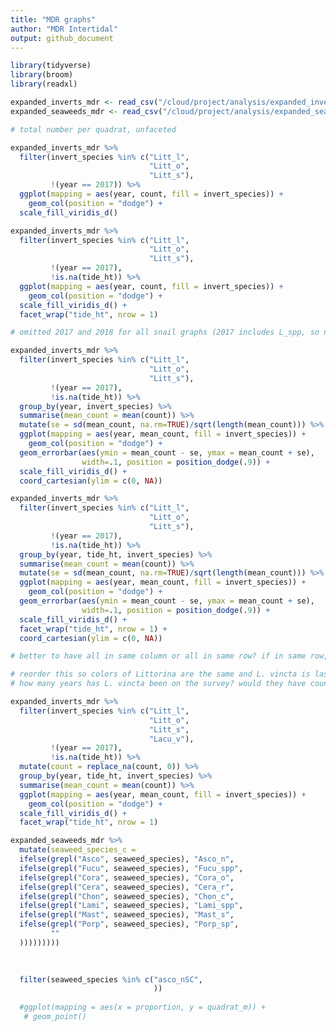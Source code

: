 ```yaml
---
title: "MDR graphs"
author: "MDR Intertidal"
output: github_document
---
```


```r
library(tidyverse)
library(broom)
library(readxl)
```

```r
expanded_inverts_mdr <- read_csv("/cloud/project/analysis/expanded_inverts_mdr.csv")
expanded_seaweeds_mdr <- read_csv("/cloud/project/analysis/expanded_seaweeds_mdr.csv")
```

```r

# total number per quadrat, unfaceted

expanded_inverts_mdr %>%
  filter(invert_species %in% c("Litt_l",
                               "Litt_o",
                               "Litt_s"),
         !(year == 2017)) %>%
  ggplot(mapping = aes(year, count, fill = invert_species)) +
    geom_col(position = "dodge") +
  scale_fill_viridis_d()

```

```r

expanded_inverts_mdr %>%
  filter(invert_species %in% c("Litt_l",
                               "Litt_o",
                               "Litt_s"),
         !(year == 2017),
         !is.na(tide_ht)) %>%
  ggplot(mapping = aes(year, count, fill = invert_species)) +
    geom_col(position = "dodge") +
  scale_fill_viridis_d() +
  facet_wrap("tide_ht", nrow = 1)

# omitted 2017 and 2018 for all snail graphs (2017 includes L_spp, so not useful for these graphs, and 2018 is too messy)

```

```r

expanded_inverts_mdr %>%
  filter(invert_species %in% c("Litt_l",
                               "Litt_o",
                               "Litt_s"),
         !(year == 2017),
         !is.na(tide_ht)) %>%
  group_by(year, invert_species) %>%
  summarise(mean_count = mean(count)) %>%
  mutate(se = sd(mean_count, na.rm=TRUE)/sqrt(length(mean_count))) %>%
  ggplot(mapping = aes(year, mean_count, fill = invert_species)) +
    geom_col(position = "dodge") +
  geom_errorbar(aes(ymin = mean_count - se, ymax = mean_count + se),
                width=.1, position = position_dodge(.9)) +
  scale_fill_viridis_d() +
  coord_cartesian(ylim = c(0, NA))

```

```r

expanded_inverts_mdr %>%
  filter(invert_species %in% c("Litt_l",
                               "Litt_o",
                               "Litt_s"),
         !(year == 2017),
         !is.na(tide_ht)) %>%
  group_by(year, tide_ht, invert_species) %>%
  summarise(mean_count = mean(count)) %>%
  mutate(se = sd(mean_count, na.rm=TRUE)/sqrt(length(mean_count))) %>%
  ggplot(mapping = aes(year, mean_count, fill = invert_species)) +
    geom_col(position = "dodge") +
  geom_errorbar(aes(ymin = mean_count - se, ymax = mean_count + se),
                width=.1, position = position_dodge(.9)) +
  scale_fill_viridis_d() +
  facet_wrap("tide_ht", nrow = 1) +
  coord_cartesian(ylim = c(0, NA))

# better to have all in same column or all in same row? if in same row, how to make them shorter?

```

```r

# reorder this so colors of Littorina are the same and L. vincta is last (is there a way to do this without making it an ordered factor?)
# how many years has L. vincta been on the survey? would they have counted it? ask Tanya

expanded_inverts_mdr %>%
  filter(invert_species %in% c("Litt_l",
                               "Litt_o",
                               "Litt_s",
                               "Lacu_v"),
         !(year == 2017),
         !is.na(tide_ht)) %>%
  mutate(count = replace_na(count, 0)) %>%
  group_by(year, tide_ht, invert_species) %>%
  summarise(mean_count = mean(count)) %>%
  ggplot(mapping = aes(year, mean_count, fill = invert_species)) +
    geom_col(position = "dodge") +
  scale_fill_viridis_d() +
  facet_wrap("tide_ht", nrow = 1)

```

```r
expanded_seaweeds_mdr %>%
  mutate(seaweed_species_c = 
  ifelse(grepl("Asco", seaweed_species), "Asco_n",
  ifelse(grepl("Fucu", seaweed_species), "Fucu_spp",
  ifelse(grepl("Cora", seaweed_species), "Cora_o",
  ifelse(grepl("Cera", seaweed_species), "Cera_r",
  ifelse(grepl("Chon", seaweed_species), "Chon_c",
  ifelse(grepl("Lami", seaweed_species), "Lami_spp",
  ifelse(grepl("Mast", seaweed_species), "Mast_s",
  ifelse(grepl("Porp", seaweed_species), "Porp_sp",       
         ""
  )))))))))

 
 
  filter(seaweed_species %in% c("asco_nSC",
                                ))
  
  #ggplot(mapping = aes(x = proportion, y = quadrat_m)) +
   # geom_point()
```

